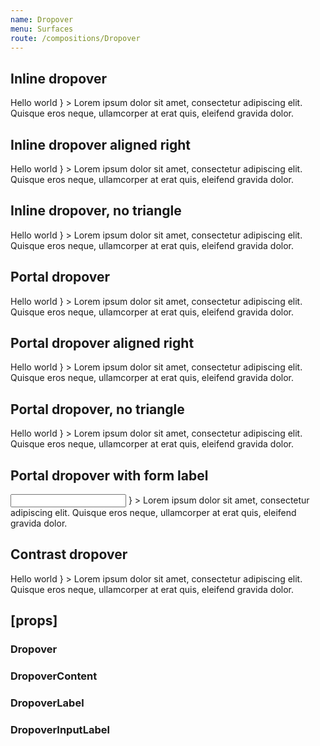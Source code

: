```yaml
---
name: Dropover
menu: Surfaces
route: /compositions/Dropover
---
```



<PageTitle title="Dropover" src="compositions/Dropover" />

## Inline dropover

<Playground>
  <ThemeWrapper>
    <InlineDropover
      label={
        <DropoverLabel>
          <Typography color="primary" size="l" variants="line-height-normal" weight="bold">
            Hello world
          </Typography>
        </DropoverLabel>
      }
    >
      <DropoverContent>
        <Typography size="m" variants="line-height-comfy">
          Lorem ipsum dolor sit amet, consectetur adipiscing elit. Quisque eros neque, ullamcorper at erat quis,
          eleifend gravida <Link href="#">dolor</Link>.
        </Typography>
      </DropoverContent>
    </InlineDropover>
  </ThemeWrapper>
</Playground>

## Inline dropover aligned right

<Playground>
  <ThemeWrapper>
    <InlineDropover
      align="right"
      width={400}
      label={
        <DropoverLabel>
          <Typography color="primary" size="l" variants="line-height-normal" weight="bold">
            Hello world
          </Typography>
        </DropoverLabel>
      }
    >
      <DropoverContent>
        <Typography size="m" variants="line-height-comfy">
          Lorem ipsum dolor sit amet, consectetur adipiscing elit. Quisque eros neque, ullamcorper at erat quis,
          eleifend gravida <Link href="#">dolor</Link>.
        </Typography>
      </DropoverContent>
    </InlineDropover>
  </ThemeWrapper>
</Playground>

## Inline dropover, no triangle

<Playground>
  <ThemeWrapper>
    <InlineDropover
      label={
        <DropoverLabel noTriangle>
          <Typography color="primary" size="l" variants="line-height-normal" weight="bold">
            Hello world
          </Typography>
        </DropoverLabel>
      }
    >
      <DropoverContent>
        <Typography size="m" variants="line-height-comfy">
          Lorem ipsum dolor sit amet, consectetur adipiscing elit. Quisque eros neque, ullamcorper at erat quis,
          eleifend gravida <Link href="#">dolor</Link>.
        </Typography>
      </DropoverContent>
    </InlineDropover>
  </ThemeWrapper>
</Playground>

## Portal dropover

<Playground>
  <ThemeWrapper>
    <PortalDropover
      contentProps={{ portal: 'absolute' }}
      label={
        <DropoverLabel>
          <Typography color="primary" size="l" variants="line-height-normal" weight="bold">
            Hello world
          </Typography>
        </DropoverLabel>
      }
    >
      <DropoverContent>
        <Typography size="m" variants="line-height-comfy">
          Lorem ipsum dolor sit amet, consectetur adipiscing elit. Quisque eros neque, ullamcorper at erat quis,
          eleifend gravida <Link href="#">dolor</Link>.
        </Typography>
      </DropoverContent>
    </PortalDropover>
  </ThemeWrapper>
</Playground>

## Portal dropover aligned right

<Playground>
  <ThemeWrapper>
    <PortalDropover
      contentProps={{ portal: 'absolute' }}
      align="right"
      width={400}
      label={
        <DropoverLabel>
          <Typography color="primary" size="l" variants="line-height-normal" weight="bold">
            Hello world
          </Typography>
        </DropoverLabel>
      }
    >
      <DropoverContent>
        <Typography size="m" variants="line-height-comfy">
          Lorem ipsum dolor sit amet, consectetur adipiscing elit. Quisque eros neque, ullamcorper at erat quis,
          eleifend gravida <Link href="#">dolor</Link>.
        </Typography>
      </DropoverContent>
    </PortalDropover>
  </ThemeWrapper>
</Playground>

## Portal dropover, no triangle

<Playground>
  <ThemeWrapper>
    <PortalDropover
      contentProps={{ portal: 'absolute' }}
      label={
        <DropoverLabel noTriangle>
          <Typography color="primary" size="l" variants="line-height-normal" weight="bold">
            Hello world
          </Typography>
        </DropoverLabel>
      }
    >
      <DropoverContent>
        <Typography size="m" variants="line-height-comfy">
          Lorem ipsum dolor sit amet, consectetur adipiscing elit. Quisque eros neque, ullamcorper at erat quis,
          eleifend gravida <Link href="#">dolor</Link>.
        </Typography>
      </DropoverContent>
    </PortalDropover>
  </ThemeWrapper>
</Playground>

## Portal dropover with form label

<Playground>
  <ThemeWrapper>
    <PortalDropover
      contentProps={{ portal: 'absolute' }}
      align="right"
      passiveLabel
      width={400}
      label={
        <DropoverInputLabel>
          <input type="text" />
        </DropoverInputLabel>
      }
    >
      <DropoverContent>
        <Typography size="m" variants="line-height-comfy">
          Lorem ipsum dolor sit amet, consectetur adipiscing elit. Quisque eros neque, ullamcorper at erat quis,
          eleifend gravida <Link href="#">dolor</Link>.
        </Typography>
      </DropoverContent>
    </PortalDropover>
  </ThemeWrapper>
</Playground>

## Contrast dropover

<Playground>
  <ThemeWrapper contrast>
    <InlineDropover
      contrast
      label={
        <DropoverLabel contrast>
          <Typography color="contrast" size="m" variants="line-height-comfy" weight="bold">
            Hello world
          </Typography>
        </DropoverLabel>
      }
    >
      <DropoverContent contrast>
        <Typography size="m" variants="line-height-comfy">
          Lorem ipsum dolor sit amet, consectetur adipiscing elit. Quisque eros neque, ullamcorper at erat quis,
          eleifend gravida dolor.
        </Typography>
      </DropoverContent>
    </InlineDropover>
  </ThemeWrapper>
</Playground>

## \[props\]

### Dropover

<Props of={Dropover} />

### DropoverContent

<Props of={DropoverContent} />

### DropoverLabel

<Props of={DropoverLabel} />

### DropoverInputLabel

<Props of={DropoverInputLabel} />
